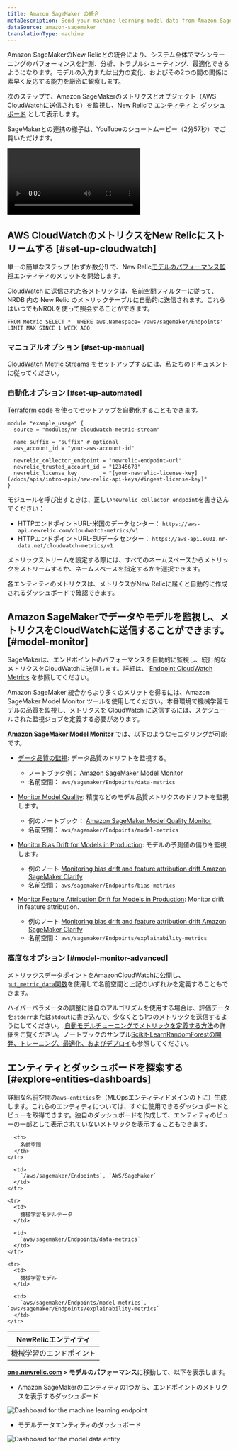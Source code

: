 ```yaml
---
title: Amazon SageMaker の統合
metaDescription: Send your machine learning model data from Amazon SageMaker to New Relic to understand your model's performance.
dataSource: amazon-sagemaker
translationType: machine
---
```




Amazon SageMakerのNew Relicとの統合により、システム全体でマシンラーニングのパフォーマンスを計測、分析、トラブルシューティング、最適化できるようになります。モデルの入力または出力の変化、およびその2つの間の関係に素早く反応する能力を厳密に観察します。

次のステップで、Amazon SageMakerのメトリクスとオブジェクト（AWS CloudWatchに送信される）を監視し、New Relicで [エンティティ](/docs/new-relic-one/use-new-relic-one/core-concepts/what-entity-new-relic/) と [ダッシュボード](/docs/query-your-data/explore-query-data/dashboards/introduction-dashboards/) として表示します。

SageMakerとの連携の様子は、YouTubeのショートムービー（2分57秒）でご覧いただけます。

<Video
  id="U3ttUZhiuJ0"
  type="youtube"
/>

## AWS CloudWatchのメトリクスをNew Relicにストリームする [#set-up-cloudwatch]

単一の簡単なステップ (わずか数分!) で、New Relic[モデルのパフォーマンス監視](/docs/alerts-applied-intelligence/mlops/get-started/intro-mlops/)エンティティのメリットを開始します。

<Callout variant="important">
  CloudWatch に送信された各メトリックは、名前空間フィルターに従って、NRDB 内の New Relic のメトリックテーブルに自動的に送信されます。これらはいつでもNRQLを使って照会することができます。

  ```
  FROM Metric SELECT *  WHERE aws.Namespace='/aws/sagemaker/Endpoints'  LIMIT MAX SINCE 1 WEEK AGO
  ```
</Callout>

### マニュアルオプション [#set-up-manual]

[CloudWatch Metric Streams](/docs/integrations/amazon-integrations/aws-integrations-list/aws-metric-stream) をセットアップするには、私たちのドキュメントに従ってください。

### 自動化オプション [#set-up-automated]

[Terraform code](https://github.com/newrelic-experimental/terraform-cloudwatch-metric-streams) を使ってセットアップを自動化することもできます。

```
module "example_usage" {
  source = "modules/nr-cloudwatch-metric-stream"

  name_suffix = "suffix" # optional
  aws_account_id = "your-aws-account-id"

  newrelic_collector_endpoint = "newrelic-endpoint-url"
  newrelic_trusted_account_id = "12345678"
  newrelic_license_key        = "[your-newrelic-license-key](/docs/apis/intro-apis/new-relic-api-keys/#ingest-license-key)"
}
```

モジュールを呼び出すときは、正しい`newrelic_collector_endpoint`を書き込んでください：

* HTTPエンドポイントURL-米国のデータセンター： `https://aws-api.newrelic.com/cloudwatch-metrics/v1`
* HTTPエンドポイントURL-EUデータセンター： `https://aws-api.eu01.nr-data.net/cloudwatch-metrics/v1`

メトリックストリームを設定する際には、すべてのネームスペースからメトリックをストリームするか、ネームスペースを指定するかを選択できます。

<Callout variant="important">
  各エンティティのメトリクスは、メトリクスがNew Relicに届くと自動的に作成されるダッシュボードで確認できます。
</Callout>

## Amazon SageMakerでデータやモデルを監視し、メトリクスをCloudWatchに送信することができます。 [#model-monitor]

SageMakerは、エンドポイントのパフォーマンスを自動的に監視し、統計的なメトリクスをCloudWatchに送信します。詳細は、 [Endpoint CloudWatch Metrics](https://docs.aws.amazon.com/sagemaker/latest/dg/monitoring-cloudwatch.html) を参照してください。

Amazon SageMaker 統合からより多くのメリットを得るには、Amazon SageMaker Model Monitor ツールを使用してください。本番環境で機械学習モデルの品質を監視し、メトリクスを CloudWatch に送信するには、スケジュールされた監視ジョブを定義する必要があります。

**[Amazon SageMaker Model Monitor](https://docs.aws.amazon.com/sagemaker/latest/dg/model-monitor.html)** では、以下のようなモニタリングが可能です。

* [データ品質の監視](https://docs.aws.amazon.com/sagemaker/latest/dg/model-monitor-data-quality.html): データ品質のドリフトを監視する。

  * ノートブック例： [Amazon SageMaker Model Monitor](https://sagemaker-examples.readthedocs.io/en/latest/sagemaker_model_monitor/introduction/SageMaker-ModelMonitoring.html)
  * 名前空間： `aws/sagemaker/Endpoints/data-metrics`

* [Monitor Model Quality](https://docs.aws.amazon.com/sagemaker/latest/dg/model-monitor-model-quality.html): 精度などのモデル品質メトリクスのドリフトを監視します。

  * 例のノートブック： [Amazon SageMaker Model Quality Monitor](https://sagemaker-examples.readthedocs.io/en/latest/sagemaker_model_monitor/model_quality/model_quality_churn_sdk.html)
  * 名前空間： `aws/sagemaker/Endpoints/model-metrics`

* [Monitor Bias Drift for Models in Production](https://docs.aws.amazon.com/sagemaker/latest/dg/clarify-model-monitor-bias-drift.html): モデルの予測値の偏りを監視します。

  * 例のノート [Monitoring bias drift and feature attribution drift Amazon SageMaker Clarify](https://sagemaker-examples.readthedocs.io/en/latest/sagemaker_model_monitor/fairness_and_explainability/SageMaker-Model-Monitor-Fairness-and-Explainability.html)
  * 名前空間： `aws/sagemaker/Endpoints/bias-metrics`

* [Monitor Feature Attribution Drift for Models in Production](https://docs.aws.amazon.com/sagemaker/latest/dg/clarify-model-monitor-feature-attribution-drift.html): Monitor drift in feature attribution.

  * 例のノート [Monitoring bias drift and feature attribution drift Amazon SageMaker Clarify](https://sagemaker-examples.readthedocs.io/en/latest/sagemaker_model_monitor/fairness_and_explainability/SageMaker-Model-Monitor-Fairness-and-Explainability.html)
  * 名前空間： `aws/sagemaker/Endpoints/explainability-metrics`

<InstallFeedback/>

### 高度なオプション [#model-monitor-advanced]

メトリックスデータポイントをAmazonCloudWatchに公開し、 [`put_metric_data`関数](https://boto3.amazonaws.com/v1/documentation/api/latest/reference/services/cloudwatch.html#CloudWatch.Client.put_metric_data)を使用して名前空間と上記のいずれかを定義することもできます。

ハイパーパラメータの調整に独自のアルゴリズムを使用する場合は、評価データを`stderr`または`stdout`に書き込んで、少なくとも1つのメトリックを送信するようにしてください。 [自動モデルチューニングでメトリックを定義する方法](https://docs.aws.amazon.com/sagemaker/latest/dg/automatic-model-tuning-define-metrics.html)の詳細をご覧ください。ノートブックのサンプル[Scikit-LearnRandomForestの開発、トレーニング、最適化、およびデプロイ](https://github.com/aws/amazon-sagemaker-examples/blob/master/sagemaker-python-sdk/scikit_learn_randomforest/Sklearn_on_SageMaker_end2end.ipynb)も参照してください。

## エンティティとダッシュボードを探索する [#explore-entities-dashboards]

詳細な名前空間の`aws-entities`を（MLOpsエンティティドメインの下に）生成します。これらのエンティティについては、すぐに使用できるダッシュボードとビューを取得できます。独自のダッシュボードを作成して、エンティティのビューの一部として表示されていないメトリックを表示することもできます。

<table>
  <thead>
    <tr>
      <th style={{ width: "350px" }}>
        NewRelicエンティティ
      </th>

      <th>
        名前空間
      </th>
    </tr>
  </thead>

  <tbody>
    <tr>
      <td>
        機械学習のエンドポイント
      </td>

      <td>
        `/aws/sagemaker/Endpoints`, `AWS/SageMaker`
      </td>
    </tr>

    <tr>
      <td>
        機械学習モデルデータ
      </td>

      <td>
        `aws/sagemaker/Endpoints/data-metrics`
      </td>
    </tr>

    <tr>
      <td>
        機械学習モデル
      </td>

      <td>
        `aws/sagemaker/Endpoints/model-metrics`, `aws/sagemaker/Endpoints/explainability-metrics`
      </td>
    </tr>
  </tbody>
</table>

**[one.newrelic.com](https://one.newrelic.com/all-capabilities) > モデルのパフォーマンス**に移動して、以下を表示します。

* Amazon SageMakerのエンティティの1つから、エンドポイントのメトリクスを表示するダッシュボード

<img
  title="Dashboard for the for the machine learning endpoint"
  alt="Dashboard for the machine learning endpoint"
  src={modelperformancemonitoringAmazonSagemakerDashboard}
/>

* モデルデータエンティティのダッシュボード

<img
  title="Dashboard for the model data entity.png"
  alt="Dashboard for the model data entity"
  src={modelperformancemonitoringAmazonSagemakerModelDataEntity}
/>